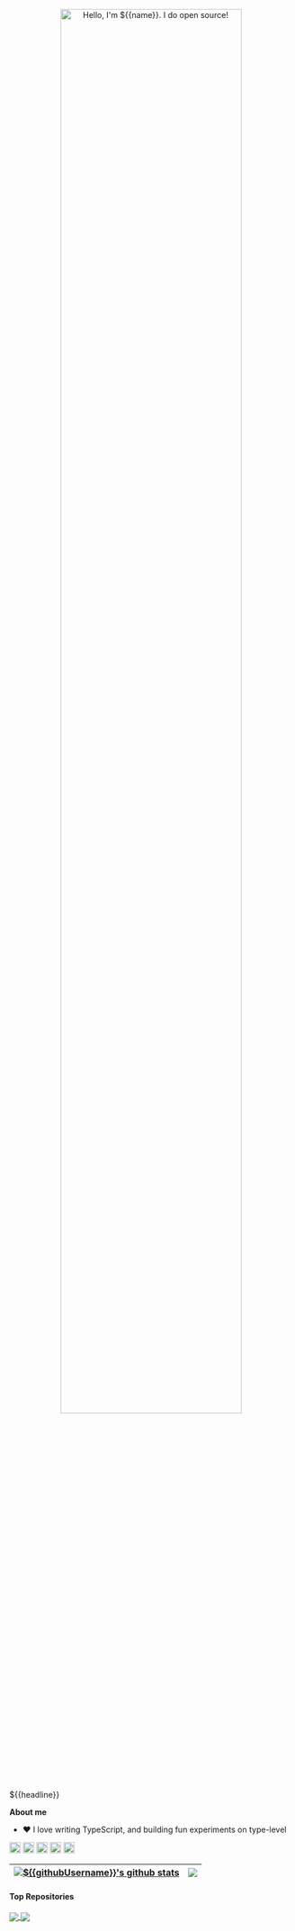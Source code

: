 <p align="center"><a href=${{websiteUrl}}><img width="80%" alt="Hello, I'm ${{name}}. I do open source!" src="./assets/gh-readme-header.png" /></a></p>

<br />

${{headline}}

**About me**

- ❤️ I love writing TypeScript, and building fun experiments on type-level

<code><img height="20" alt="javascript" src="https://raw.githubusercontent.com/github/explore/80688e429a7d4ef2fca1e82350fe8e3517d3494d/topics/javascript/javascript.png"></code>
<code><img height="20" alt="typescript" src="https://raw.githubusercontent.com/github/explore/80688e429a7d4ef2fca1e82350fe8e3517d3494d/topics/typescript/typescript.png"></code>
<code><img height="20" alt="react" src="https://raw.githubusercontent.com/github/explore/80688e429a7d4ef2fca1e82350fe8e3517d3494d/topics/react/react.png"></code>
<code><img height="20" alt="graphql" src="https://raw.githubusercontent.com/github/explore/5c058a388828bb5fde0bcafd4bc867b5bb3f26f3/topics/graphql/graphql.png"></code>
<code><img height="20" alt="nodejs" src="https://raw.githubusercontent.com/github/explore/80688e429a7d4ef2fca1e82350fe8e3517d3494d/topics/nodejs/nodejs.png"></code>    


| <a href="https://github.com/anuraghazra/github-readme-stats"><img align="center" src="https://github-readme-stats.vercel.app/api?username=${{githubUsername}}&show_icons=true&include_all_commits=true&theme=buefy&hide_border=true" alt="${{githubUsername}}'s github stats" /></a> | <a href="https://github.com/anuraghazra/github-readme-stats"><img align="center" src="https://github-readme-stats.vercel.app/api/top-langs/?username=${{githubUsername}}&layout=compact&theme=buefy&hide_border=true" /></a> |
| ------------- | ------------- |

#### Top Repositories


<a href="https://github.com/anuraghazra/github-readme-stats">
  <img align="center" src="https://github-readme-stats.vercel.app/api/pin/?username=anuraghazra&repo=github-readme-stats&theme=buefy" />
</a>
<a href="https://github.com/anuraghazra/anuraghazra.github.io">
  <img align="center" src="https://github-readme-stats.vercel.app/api/pin/?username=anuraghazra&repo=anuraghazra.github.io&theme=buefy" />
</a>

<br />
<br />